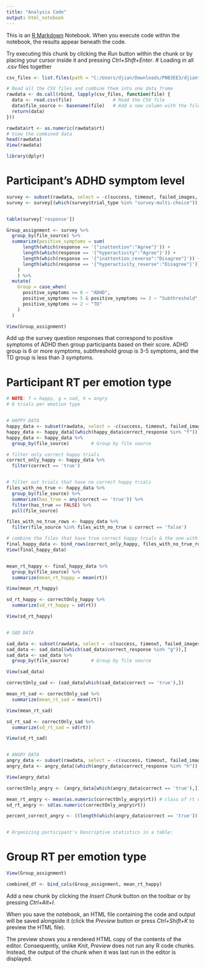 ```yaml
---
title: "Analysis Code"
output: html_notebook
---
```


This is an [R Markdown](http://rmarkdown.rstudio.com) Notebook. When you execute code within the notebook, the results appear beneath the code. 

Try executing this chunk by clicking the *Run* button within the chunk or by placing your cursor inside it and pressing *Ctrl+Shift+Enter*. 
# Loading in all .csv files together
```r
csv_files <- list.files(path = "C:/Users/djian/Downloads/PNB3EE3/djiantoAsha/Djianto_Asha_assignments/ExperimentADHD_3EE3/simulated_data", pattern = "\\.csv$", full.names = TRUE)

# Read all the CSV files and combine them into one data frame
rawdata <- do.call(rbind, lapply(csv_files, function(file) {
  data <- read.csv(file)               # Read the CSV file
  data$file_source <- basename(file)   # Add a new column with the file name
  return(data)
}))

rawdata$rt <- as.numeric(rawdata$rt)
# View the combined data
head(rawdata)
View(rawdata)

library(dplyr)

```

# Participant's ADHD symptom level
```r

survey <- subset(rawdata, select = -c(success, timeout, failed_images, failed_audio, failed_video, plugin_version, question_order, trial_index, time_elapsed))
survey <- survey[(which(survey$trial_type %in% "survey-multi-choice")),]


table(survey['response'])

Group_assignment <- survey %>%
  group_by(file_source) %>%
  summarize(positive_symptoms = sum(
      length(which(response == '{"inattention":"Agree"}')) +
      length(which(response == '{"hyperactivity":"Agree"}')) +
      length(which(response == '{"inattention_reverse":"Disagree"}')) +
      length(which(response == '{"hyperactivity_reverse":"Disagree"}'))
    )
    ) %>%
  mutate(
    Group = case_when(
      positive_symptoms >= 6 ~ "ADHD",
      positive_symptoms <= 5 & positive_symptoms >= 3 ~ "Subthreshold",
      positive_symptoms <= 2 ~ "TD"
    )
  )

View(Group_assignment)

```
Add up the survey question responses that correspond to positive symptoms of ADHD then group participants based on their score. ADHD group is 6 or more symptoms, subthreshold group is 3-5 symptoms, and the TD group is less than 3 symptoms.



# Participant RT per emotion type
```r
# NOTE: f = happy, g = sad, h = angry
# 8 trials per emotion type


# HAPPY DATA
happy_data <- subset(rawdata, select = -c(success, timeout, failed_images, failed_audio, failed_video, plugin_version, question_order, trial_index, time_elapsed, trial_type, task, stimulus))
happy_data <- happy_data[(which(happy_data$correct_response %in% "f")),]
happy_data <- happy_data %>%
  group_by(file_source)        # Group by file source

# filter only correct happy trials
correct_only_happy <- happy_data %>%
  filter(correct == 'true')


# filter out trials that have no correct happy trials
files_with_no_true <- happy_data %>%
  group_by(file_source) %>%
  summarize(has_true = any(correct == 'true')) %>%
  filter(has_true == FALSE) %>%
  pull(file_source)

files_with_no_true_rows <- happy_data %>%
  filter(file_source %in% files_with_no_true & correct == 'false')

# combine the files that have true correct happy trials & the one with no true correct happy trials
final_happy_data <- bind_rows(correct_only_happy, files_with_no_true_rows)
View(final_happy_data)


mean_rt_happy <- final_happy_data %>%
  group_by(file_source) %>%
  summarize(mean_rt_happy = mean(rt))

View(mean_rt_happy)

sd_rt_happy <- correctOnly_happy %>%
  summarize(sd_rt_happy = sd(rt))

View(sd_rt_happy)


# SAD DATA

sad_data <- subset(rawdata, select = -c(success, timeout, failed_images, failed_audio, failed_video, plugin_version, question_order, trial_index, time_elapsed, trial_type, task, stimulus))
sad_data <- sad_data[(which(sad_data$correct_response %in% "g")),]
sad_data <- sad_data %>%
  group_by(file_source)        # Group by file source

View(sad_data)

correctOnly_sad <- (sad_data[which(sad_data$correct == 'true'),])

mean_rt_sad <- correctOnly_sad %>%
  summarize(mean_rt_sad = mean(rt))

View(mean_rt_sad)

sd_rt_sad <- correctOnly_sad %>%
  summarize(sd_rt_sad = sd(rt))

View(sd_rt_sad)


# ANGRY DATA
angry_data <- subset(rawdata, select = -c(success, timeout, failed_images, failed_audio, failed_video, plugin_version, question_order, trial_index, time_elapsed, trial_type, task, stimulus))
angry_data <- angry_data[(which(angry_data$correct_response %in% "h")),]

View(angry_data)

correctOnly_angry <- (angry_data[which(angry_data$correct == 'true'),])

mean_rt_angry <- mean(as.numeric(correctOnly_angry$rt)) # class of rt data was "character", so must change to "numeric" to calculate mean
sd_rt_angry <- sd(as.numeric(correctOnly_angry$rt))

percent_correct_angry <- ((length(which(angry_data$correct == 'true'))) / (length(angry_data$correct)))*100


# Organizing participant's Descriptive statistics in a table:


```

# Group RT per emotion type
```r
View(Group_assignment)

combined_df <- bind_cols(Group_assignment, mean_rt_happy)


```


Add a new chunk by clicking the *Insert Chunk* button on the toolbar or by pressing *Ctrl+Alt+I*.

When you save the notebook, an HTML file containing the code and output will be saved alongside it (click the *Preview* button or press *Ctrl+Shift+K* to preview the HTML file).

The preview shows you a rendered HTML copy of the contents of the editor. Consequently, unlike *Knit*, *Preview* does not run any R code chunks. Instead, the output of the chunk when it was last run in the editor is displayed.
